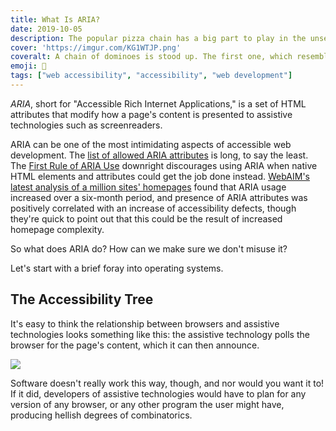 ```yaml
---
title: What Is ARIA?
date: 2019-10-05
description: The popular pizza chain has a big part to play in the unseen war over the web.
cover: 'https://imgur.com/KG1WTJP.png'
coveralt: A chain of dominoes is stood up. The first one, which resembles the Domino's Pizza logo, is falling down and knocking the rest of the chain over.
emoji: 🔧
tags: ["web accessibility", "accessibility", "web development"]
---
```


<p><dfn>ARIA</dfn>, short for "Accessible Rich Internet Applications," is a set of HTML attributes that modify how a page's content is presented to assistive technologies such as screenreaders.</p>

ARIA can be one of the most intimidating aspects of accessible web development. The [list of allowed ARIA attributes](https://developer.mozilla.org/en-US/docs/Web/Accessibility/ARIA/ARIA_Techniques#States_and_properties) is long, to say the least. The [First Rule of ARIA Use](https://www.w3.org/TR/using-aria/#rule1) downright discourages using ARIA when native HTML elements and attributes could get the job done instead. [WebAIM's latest analysis of a million sites' homepages](https://webaim.org/projects/million/update#aria) found that ARIA usage increased over a six-month period, and presence of ARIA attributes was positively correlated with an increase of accessibility defects, though they're quick to point out that this could be the result of increased homepage complexity.

So what does ARIA do? How can we make sure we don't misuse it?

Let's start with a brief foray into operating systems.

## The Accessibility Tree

It's easy to think the relationship between browsers and assistive technologies looks something like this: the assistive technology polls the browser for the page's content, which it can then announce.

![](https://i.imgur.com/q2TjT5F.png)

Software doesn't really work this way, though, and nor would you want it to! If it did, developers of assistive technologies would have to plan for any version of any browser, or any other program the user might have, producing hellish degrees of combinatorics.<Fn fn="1" />

<FootnotesContainer>
    <Footnote fn="1" author="Léonie Watson & Chaals McCathie Nevile" publication="Smashing Magazine" title="Accessibility APIs: A Key To Web Accessibility" url="https://www.smashingmagazine.com/2015/03/web-accessibility-with-accessibility-api/" />
</FootnotesContainer>